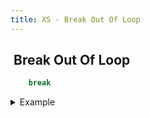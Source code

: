 ```yaml
---
title: XS - Break Out Of Loop
---
```


## <img src="../assets/docuBadge (10).png" alt="" data-size="line"> **Break Out Of Loop** <a href="#xs-break" id="xs-break"></a>

```javascript
    break
```

<details>

<summary>Example</summary>

![](<../assets/CleanShot 2025-02-27 at 17.52.20@2x (1).png>)

```javascript
    for (`10`) {
      each as index {
        conditional {
          if (`$index == 5`) {
            break
          }
        }
      }
    }
```



</details>
